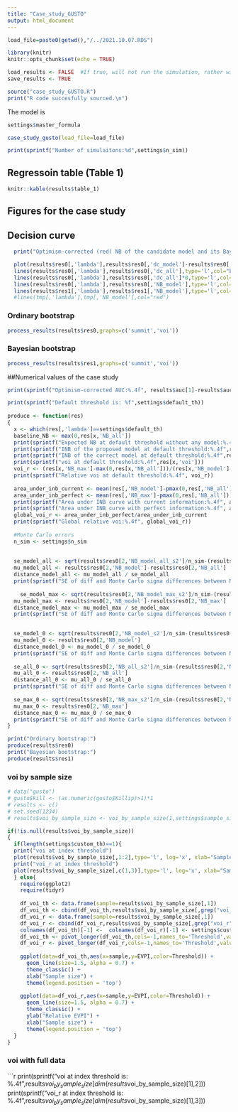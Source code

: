 ```yaml
---
title: "Case_study_GUSTO"
output: html_document
---
```


```r
load_file=paste0(getwd(),"/../2021.10.07.RDS")

library(knitr)
knitr::opts_chunk$set(echo = TRUE)

load_results <- FALSE  #If true, will not run the simulation, rather will load the results
save_results <- TRUE
```

```r
source("case_study_GUSTO.R")
print("R code succesfully sourced.\n")
```

The model is 
```r
settings$master_formula 
```


```r
case_study_gusto(load_file=load_file)
```

```r
print(sprintf("Number of simulaitons:%d",settings$n_sim))
```

## Regressoin table (Table 1)
```r
knitr::kable(results$table_1)
```



## Figures for the case study
## Decision curve
```r
  print("Optimism-corrected (red) NB of the candidate model and its Bayesian estimators (orange: ordinary bootstrap, blue: Bayesian bootstrap), compared with the NB of treating all (black) and treating none (gray)")

  plot(results$res0[,'lambda'],results$res0[,'dc_model']-results$res0[,'optimism'],type='l',   xlab="Threshold", ylab="Net benefit", col="red", lwd=2)
  lines(results$res0[,'lambda'],results$res0[,'dc_all'],type='l',col="black")
  lines(results$res0[,'lambda'],results$res0[,'dc_all']*0,type='l',col="gray")
  lines(results$res0[,'lambda'],results$res0[,'NB_model'],type='l',col="orange" ,lwd=2)
  lines(results$res1[,'lambda'],results$res1[,'NB_model'],type='l',col="blue", lwd=2)
  #lines(tmp[,'lambda'],tmp[,'NB_model'],col="red")
```

### Ordinary bootstrap
```r
process_results(results$res0,graphs=c('summit','voi'))
```

### Bayesian bootstrap
```r
process_results(results$res1,graphs=c('summit','voi'))
```

##Numerical values of the case study
```r
print(sprintf("Optimism-corrected AUC:%.4f", results$auc[1]-results$auc[2]))

print(sprintf("Default threshold is: %f",settings$default_th))
  
produce <- function(res)
{
  x <- which(res[,'lambda']==settings$default_th)
  baseline_NB <- max(0,res[x,'NB_all'])
  print(sprintf("Expected NB at default threshold without any model:%.4f",baseline_NB))
  print(sprintf("INB of the proposed model at default threshold:%.4f",res[x,'NB_model']-baseline_NB))
  print(sprintf("INB of the correct model at default threshold:%.4f",res[x,'NB_max']-baseline_NB))
  print(sprintf("voi at default threshold:%.4f",res[x,'voi']))
  voi_r <- (res[x,'NB_max']-max(0,res[x,'NB_all']))/(res[x,'NB_model']-max(0,res[x,'NB_all']))
  print(sprintf("Relative voi at default threshold:%.4f", voi_r))
  
  area_under_inb_current <- mean(res[,'NB_model']-pmax(0,res[,'NB_all']))
  area_under_inb_perfect <- mean(res[,'NB_max']-pmax(0,res[,'NB_all']))
  print(sprintf("Area under INB curve with current information:%.4f", area_under_inb_current))
  print(sprintf("Area under INB curve with perfect information:%.4f", area_under_inb_perfect))
  global_voi_r <- area_under_inb_perfect/area_under_inb_current
  print(sprintf("Global relative voi:%.4f", global_voi_r))
  
  #Monte Carlo errors
  n_sim <- settings$n_sim
  
  
  se_model_all <- sqrt(results$res0[2,'NB_model_all_s2']/n_sim-(results$res0[2,'NB_model']-results$res0[2,'NB_all'])^2/n_sim)
  mu_model_all <- results$res0[2,'NB_model']-results$res0[2,'NB_all']
  distance_model_all <- mu_model_all / se_model_all
  print(sprintf("SE of diff and Monte Carlo sigma differences between NB_model and NB_all:%.6f [%.6f]", se_model_all, distance_model_all))
  
    se_model_max <- sqrt(results$res0[2,'NB_model_max_s2']/n_sim-(results$res0[2,'NB_model']-results$res0[2,'NB_max'])^2/n_sim)
  mu_model_max <- results$res0[2,'NB_model']-results$res0[2,'NB_max']
  distance_model_max <- mu_model_max / se_model_max
  print(sprintf("SE of diff and Monte Carlo sigma differences between NB_model and NB_max:%.6f [%.6f]", se_model_max, distance_model_max))

  
  se_model_0 <- sqrt(results$res0[2,'NB_model_s2']/n_sim-(results$res0[2,'NB_model'])^2/n_sim)
  mu_model_0 <- results$res0[2,'NB_model']
  distance_model_0 <- mu_model_0 / se_model_0
  print(sprintf("SE of diff and Monte Carlo sigma differences between NB_model and 0:%.6f [%.6f]", se_model_0, distance_model_0))
  
  se_all_0 <- sqrt(results$res0[2,'NB_all_s2']/n_sim-(results$res0[2,'NB_all'])^2/n_sim)
  mu_all_0 <- results$res0[2,'NB_all']
  distance_all_0 <- mu_all_0 / se_all_0
  print(sprintf("SE of diff and Monte Carlo sigma differences between NB_all and 0:%.6f [%.6f]", se_all_0, distance_all_0))
  
  se_max_0 <- sqrt(results$res0[2,'NB_max_s2']/n_sim-(results$res0[2,'NB_max'])^2/n_sim)
  mu_max_0 <- results$res0[2,'NB_max']
  distance_max_0 <- mu_max_0 / se_max_0
  print(sprintf("SE of diff and Monte Carlo sigma differences between NB_max and 0:%.6f [%.6f]", se_max_0, distance_max_0))
}

print("Ordinary bootstrap:")
produce(results$res0)
print("Bayesian bootstrap:")
produce(results$res1)
```


### voi by sample size
```r
# data("gusto")
# gusto$kill <- (as.numeric(gusto$Killip)>1)*1
# results <- c()
# set.seed(1234)
# results$voi_by_sample_size <- voi_by_sample_size(1,settings$sample_sizes)

if(!is.null(results$voi_by_sample_size))
{
  if(length(settings$custom_th)==1){
  print("voi at index threshold")
  plot(results$voi_by_sample_size[,1:2],type='l', log='x', xlab="Sample size", ylab="EVPI", col='red', lwd=2)
  print("voi_r at index threshold")
  plot(results$voi_by_sample_size[,c(1,3)],type='l', log='x', xlab="Sample size", ylab="Relative EVPI", col='red', lwd=2)
  } else{
    require(ggplot2)
    require(tidyr)
    
    df_voi_th <- data.frame(sample=results$voi_by_sample_size[,1])
    df_voi_th <- cbind(df_voi_th,results$voi_by_sample_size[,grep("voi_th",colnames(results$voi_by_sample_size))])
    df_voi_r <- data.frame(sample=results$voi_by_sample_size[,1])
    df_voi_r <- cbind(df_voi_r,results$voi_by_sample_size[,grep("voi_r",colnames(results$voi_by_sample_size))])
    colnames(df_voi_th)[-1] <-  colnames(df_voi_r)[-1] <- settings$custom_th
    df_voi_th <- pivot_longer(df_voi_th,cols=-1,names_to='Threshold',values_to="EVPI")
    df_voi_r <- pivot_longer(df_voi_r,cols=-1,names_to='Threshold',values_to="EVPI")
    
    ggplot(data=df_voi_th,aes(x=sample,y=EVPI,color=Threshold)) +
      geom_line(size=1.5, alpha = 0.7) +
      theme_classic() +
      xlab("Sample size") +
      theme(legend.position = 'top')
    
    ggplot(data=df_voi_r,aes(x=sample,y=EVPI,color=Threshold)) +
      geom_line(size=1.5, alpha = 0.7) +
      theme_classic() +
      ylab("Relative EVPI") +
      xlab("Sample size") +
      theme(legend.position = 'top')
  }
}
```

### voi with full data
```r
print(sprintf("voi at index threshold is: %.4f",results$voi_by_sample_size[dim(results$voi_by_sample_size)[1],2]))
print(sprintf("voi_r at index threshold is: %.4f",results$voi_by_sample_size[dim(results$voi_by_sample_size)[1],3]))
